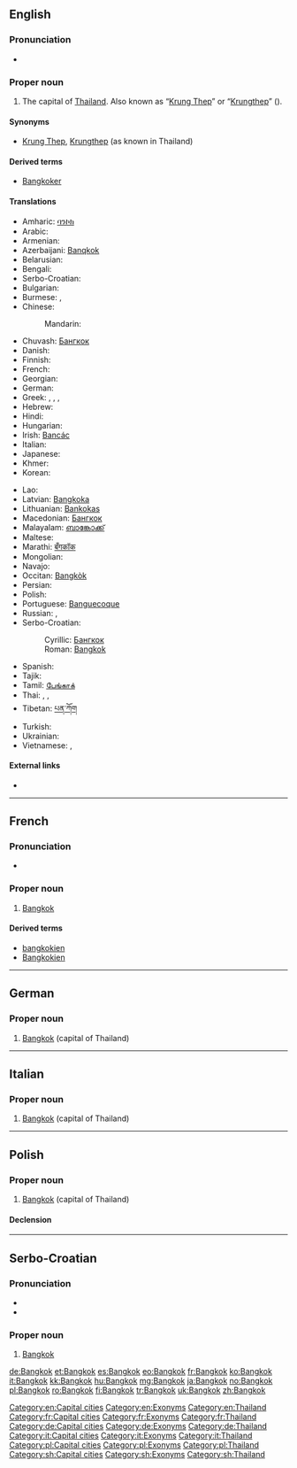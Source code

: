 ==English==

{{wikipedia}}

===Pronunciation===
* {{IPA|/bæŋˈkɒk/}}

===Proper noun===
{{en-proper noun}}

# The capital of [[Thailand]]. Also known as “[[Krung Thep]]” or “[[Krungthep]]” ({{Thai|[[กรุงเทพ]]}}).

====Synonyms====
* [[Krung Thep]], [[Krungthep]] (as known in Thailand)

====Derived terms====
* [[Bangkoker]]

====Translations====
{{rfc-tsort|duplicate language: Serbo-Croatian}}
{{trans-top|the capital of Thailand}}
* Amharic: [[ባንኮክ]]
* Arabic: {{t-|ar|بانكوك|m|tr=bankok}}
* Armenian: {{t-|hy|Բանգկոկ|tr=Bangkok}}
* Azerbaijani: [[Banqkok]]
* Belarusian: {{t-|be|Банкок|m|tr=Bankók}}
* Bengali: {{t-|bn|ব্যাংকক|tr=bæṃkôk|sc=Beng}}
* Serbo-Croatian: {{t-|sh|Bangkok|m}}
* Bulgarian: {{t-|bg|Банкок|m|tr=Bankók}}
* Burmese: {{t-|my|ဘန်ကောက်မြို့|sc=Mymr}}, {{t-|my|ဗန္‌ကောက္|sc=Mymr}}
* Chinese:
*: Mandarin: {{t|cmn|曼谷|tr=Màngǔ|sc=Hani}}
* Chuvash: [[Бангкок]]
* Danish: {{t-|da|Bangkok}}
* Finnish: {{t+|fi|Bangkok}}
* French: {{t+|fr|Bangkok}}
* Georgian: {{t-|ka|ბანგკოკი|tr=bangkoki|sc=Geor}}
* German: {{t+|de|Bangkok|n}}
* Greek: {{t-|el|Μπανκόκ|f|tr=Ban'kók}},  {{t-|el|Μπαγκόκ|f|tr=Ban'kók}},  {{t-|el|Μπανγκόκ|f|tr=Ban'gók}},  {{t-|el|Μπαγγόκ|f|tr=Ban'gók}}
* Hebrew: {{t-|he|בנגקוק|tr=bangkok}}
* Hindi: {{t-|hi|बैंकॉक|tr=baiṅkŏk}}
* Hungarian: {{t+|hu|Bangkok}}
* Irish: [[Bancác]]
* Italian: {{t+|it|Bangkok}}
* Japanese: {{t+|ja|バンコク|tr=Bankoku}}
* Khmer: {{t+|km|បាងកក|tr=baang-gork|sc=Khmr}}
* Korean: {{t-|ko|방콕|tr=Bangkok|sc=Hang}}
{{trans-mid}}
* Lao: {{t-|lo|ບັງກອກ|tr=bang-khöök|sc=Laoo}}
* Latvian: [[Bangkoka]]
* Lithuanian: [[Bankokas]]
* Macedonian: [[Бангкок]] {{m}}
* Malayalam: [[ബാങ്കോക്ക്]]
* Maltese: {{t-|mt|Bangkok}}
* Marathi: [[बँगकॉक]]
* Mongolian: {{t-|mn|Бангкок|tr=Bangkók|sc=Cyrl}}
* Navajo: {{tø|nv|Bánkoʼ}}
* Occitan: [[Bangkòk]] {{m}}
* Persian: {{t-|fa|بانکوک|tr=Bânkok}}
* Polish: {{t+|pl|Bangkok|m}}
* Portuguese: [[Banguecoque]] {{m}}
* Russian: {{t+|ru|Бангкок|m|tr=Bangkók}}, {{t+|ru|Банкок|m|tr=Bankók}} {{qualifier|obsolete}}
* Serbo-Croatian:
*: Cyrillic: [[Бангкок]] {{m}}
*: Roman: [[#Serbo-Croatian|Bangkok]] {{m}}
* Spanish: {{t+|es|Bangkok|m}}
* Tajik: {{t-|tg|Бангкок|m|tr=Bangkok|sc=Cyrl}}
* Tamil: [[பேங்காக்]]
* Thai: {{t+|th|กรุงเทพมหานคร|tr=Krung têp máhăa nákon}}, {{t-|th|บางกอก|tr=Baang-gòk}}, {{t-|th|กรุงเทพ|tr=Krung têp}}
* Tibetan: [[པན་ཀོག]]
* Turkish: {{t+|tr|Bangkok}}
* Ukrainian: {{t-|uk|Бангкок|m|tr=Banhkók}}
* Vietnamese: {{t-|vi|Bangkok}}, {{t-|vi|Băng Cốc}}
{{trans-bottom}}

====External links====
* {{pedialite}}

[[Category:en:Capital cities]]
[[Category:en:Exonyms]]
[[Category:en:Thailand]]

----

==French==
{{wikipedia|lang=fr}}

===Pronunciation===
* {{IPA|lang=fr|/bɑ̃.kɔk/}}

===Proper noun===
{{fr-proper noun|m}}

# [[Bangkok#English|Bangkok]]

====Derived terms====
* [[bangkokien]] {{pos a}}
* [[Bangkokien]] {{pos n}}

[[Category:fr:Capital cities]]
[[Category:fr:Exonyms]]
[[Category:fr:Thailand]]

----

==German==
{{wikipedia|lang=de}}

===Proper noun===
{{head|de|proper noun|g=n}}

# [[#English|Bangkok]] (capital of Thailand)

[[Category:de:Capital cities]]
[[Category:de:Exonyms]]
[[Category:de:Thailand]]

----

==Italian==

===Proper noun===
{{it-proper noun}}

# [[#English|Bangkok]] (capital of Thailand)

[[Category:it:Capital cities]]
[[Category:it:Exonyms]]
[[Category:it:Thailand]]

----

==Polish==
{{wikipedia|lang=pl}}

===Proper noun===
{{head|pl|proper noun|g=m}}

# [[#English|Bangkok]] (capital of Thailand)

====Declension====
{{pl-decl-noun-sing|Bangkok|Bangkoku|Bangkokowi|Bangkok|Bangkokiem|Bangkoku|Bangkoku}}

[[Category:pl:Capital cities]]
[[Category:pl:Exonyms]]
[[Category:pl:Thailand]]

----

==Serbo-Croatian==

===Pronunciation===
* {{IPA|/bǎnɡkok/|lang=sh}}
* {{hyphenation|Bang|kok}}

===Proper noun===
{{sh-proper noun|g=m|head=Bàngkok|r|Бангкок|Ба̀нгкок}}

# [[#English|Bangkok]]

[[Category:sh:Capital cities]]
[[Category:sh:Exonyms]]
[[Category:sh:Thailand]]

[[de:Bangkok]]
[[et:Bangkok]]
[[es:Bangkok]]
[[eo:Bangkok]]
[[fr:Bangkok]]
[[ko:Bangkok]]
[[it:Bangkok]]
[[kk:Bangkok]]
[[hu:Bangkok]]
[[mg:Bangkok]]
[[ja:Bangkok]]
[[no:Bangkok]]
[[pl:Bangkok]]
[[ro:Bangkok]]
[[fi:Bangkok]]
[[tr:Bangkok]]
[[uk:Bangkok]]
[[zh:Bangkok]]